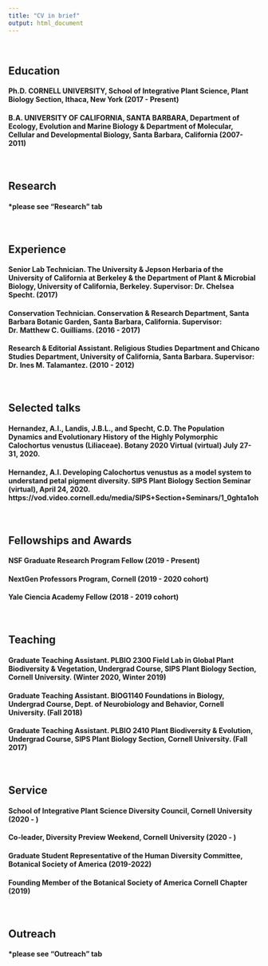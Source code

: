 ```yaml
---
title: "CV in brief"
output: html_document
---
```


<br>

## **Education**
#### Ph.D. CORNELL UNIVERSITY, School of Integrative Plant Science, Plant Biology Section, Ithaca, New York (2017 - Present)
#### B.A. UNIVERSITY OF CALIFORNIA, SANTA BARBARA, Department of Ecology, Evolution and Marine Biology & Department of Molecular, Cellular and Developmental Biology, Santa Barbara, California (2007-2011)  

<br>

## Research
#### *please see "Research" tab

<br>

## **Experience**
#### Senior Lab Technician. The University & Jepson Herbaria of the University of California at Berkeley & the Department of Plant & Microbial Biology, University of California, Berkeley. Supervisor: Dr. Chelsea Specht. (2017)
#### Conservation Technician. Conservation & Research Department, Santa Barbara Botanic Garden, Santa Barbara, California. Supervisor: Dr. Matthew C. Guilliams. (2016 - 2017)
#### Research & Editorial Assistant. Religious Studies Department and Chicano Studies Department, University of California, Santa Barbara. Supervisor: Dr. Ines M. Talamantez. (2010 - 2012)
<br>

## **Selected talks**
#### Hernandez, A.I., Landis, J.B.L., and Specht, C.D. The Population Dynamics and Evolutionary History of the Highly Polymorphic Calochortus venustus (Liliaceae). Botany 2020 Virtual (virtual) July 27-31, 2020.
#### Hernandez, A.I. Developing Calochortus venustus as a model system to understand petal pigment diversity. SIPS Plant Biology Section Seminar (virtual), April 24, 2020. https://vod.video.cornell.edu/media/SIPS+Section+Seminars/1_0ghta1oh

<br>

## **Fellowships and Awards**
#### NSF Graduate Research Program Fellow (2019 - Present)
#### NextGen Professors Program, Cornell (2019 - 2020 cohort)
#### Yale Ciencia Academy Fellow (2018 - 2019 cohort)

<br>

## **Teaching**
#### Graduate Teaching Assistant. PLBIO 2300 Field Lab in Global Plant Biodiversity & Vegetation, Undergrad Course, SIPS Plant Biology Section, Cornell University. (Winter 2020, Winter 2019)
#### Graduate Teaching Assistant. BIOG1140 Foundations in Biology, Undergrad Course, Dept. of Neurobiology and Behavior, Cornell University. (Fall 2018)
#### Graduate Teaching Assistant. PLBIO 2410 Plant Biodiversity & Evolution, Undergrad Course, SIPS Plant Biology Section, Cornell University. (Fall 2017)



<br>

## **Service**

#### School of Integrative Plant Science Diversity Council, Cornell University (2020 - )
#### Co-leader, Diversity Preview Weekend, Cornell University (2020 - )
#### Graduate Student Representative of the Human Diversity Committee, Botanical Society of America (2019-2022)
#### Founding Member of the Botanical Society of America Cornell Chapter (2019)

<br>

## Outreach
#### *please see "Outreach" tab
